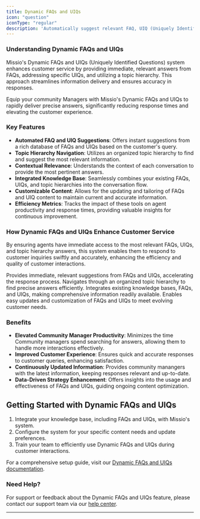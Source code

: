 ```yaml
---
title: Dynamic FAQs and UIQs
icon: "question"
iconType: "regular"
description: 'Automatically suggest relevant FAQ, UIQ (Uniquely Identified Questions), and topic hierarchy questions within conversations to boost agent productivity'
---
```


### Understanding Dynamic FAQs and UIQs

Missio's Dynamic FAQs and UIQs (Uniquely Identified Questions) system enhances customer service by providing immediate, relevant answers from FAQs, addressing specific UIQs, and utilizing a topic hierarchy. This approach streamlines information delivery and ensures accuracy in responses.

<Tip>Equip your community Managers with Missio's Dynamic FAQs and UIQs to rapidly deliver precise answers, significantly reducing response times and elevating the customer experience.</Tip>

### Key Features

- **Automated FAQ and UIQ Suggestions**: Offers instant suggestions from a rich database of FAQs and UIQs based on the customer's query.
- **Topic Hierarchy Navigation**: Utilizes an organized topic hierarchy to find and suggest the most relevant information.
- **Contextual Relevance**: Understands the context of each conversation to provide the most pertinent answers.
- **Integrated Knowledge Base**: Seamlessly combines your existing FAQs, UIQs, and topic hierarchies into the conversation flow.
- **Customizable Content**: Allows for the updating and tailoring of FAQs and UIQ content to maintain current and accurate information.
- **Efficiency Metrics**: Tracks the impact of these tools on agent productivity and response times, providing valuable insights for continuous improvement.

### How Dynamic FAQs and UIQs Enhance Customer Service

By ensuring agents have immediate access to the most relevant FAQs, UIQs, and topic hierarchy answers, this system enables them to respond to customer inquiries swiftly and accurately, enhancing the efficiency and quality of customer interactions.

<CardGroup cols={2}>
  <Card
    title="Instant Answers"
    icon="bolt"
    color="blue"
  >
  Provides immediate, relevant suggestions from FAQs and UIQs, accelerating the response process.
  </Card>
  <Card
    title="Topic Hierarchy"
    icon="sitemap"
    color="green"
  >
  Navigates through an organized topic hierarchy to find precise answers efficiently.
  </Card>
  <Card
    title="Seamless Integration"
    icon="rotate"
    color="yellow"
  >
  Integrates existing knowledge bases, FAQs, and UIQs, making comprehensive information readily available.
  </Card>
  <Card
    title="Customizable Resources"
    icon="screwdriver-wrench"
    color="red"
  >
  Enables easy updates and customization of FAQs and UIQs to meet evolving customer needs.
  </Card>
</CardGroup>

### Benefits

- **Elevated Community Manager Productivity**: Minimizes the time Community managers spend searching for answers, allowing them to handle more interactions effectively.
- **Improved Customer Experience**: Ensures quick and accurate responses to customer queries, enhancing satisfaction.
- **Continuously Updated Information**: Provides community manangers with the latest information, keeping responses relevant and up-to-date.
- **Data-Driven Strategy Enhancement**: Offers insights into the usage and effectiveness of FAQs and UIQs, guiding ongoing content optimization.

## Getting Started with Dynamic FAQs and UIQs

1. Integrate your knowledge base, including FAQs and UIQs, with Missio's system.
2. Configure the system for your specific content needs and update preferences.
3. Train your team to efficiently use Dynamic FAQs and UIQs during customer interactions.

For a comprehensive setup guide, visit our [Dynamic FAQs and UIQs documentation](https://mintlify.com/docs/dynamic-faqs-uiqs/setup).

### Need Help?

For support or feedback about the Dynamic FAQs and UIQs feature, please contact our support team via our [help center](https://mintlify.com/support).

---
